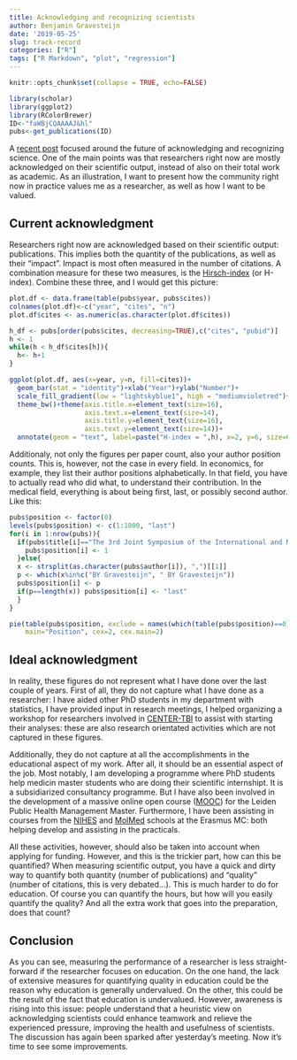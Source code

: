 ```yaml
---
title: Acknowledging and recognizing scientists
author: Benjamin Gravesteijn
date: '2019-05-25'
slug: track-record
categories: ["R"]
tags: ["R Markdown", "plot", "regression"]
---
```


```r
knitr::opts_chunk$set(collapse = TRUE, echo=FALSE)

library(scholar)
library(ggplot2)
library(RColorBrewer)
ID<-"faWBjCQAAAAJ&hl"
pubs<-get_publications(ID)
```


A [recent post](https://bgravesteijn.netlify.com/2019/05/24/evolution-or-revolution/) focused around the future of acknowledging and recognizing science. One of the main points was that researchers right now are mostly acknowledged on their scientific output, instead of also on their total work as academic. As an illustration, I want to present how the community right now in practice values me as a researcher, as well as how I want to be valued.

## Current acknowledgment
Researchers right now are acknowledged based on their scientific output: publications. This implies both the quantity of the publications, as well as their "impact". Impact is most often measured in the number of citations. A combination measure for these two measures, is the [Hirsch-index](https://en.wikipedia.org/wiki/H-index) (or H-index). Combine these three, and I would get this picture:

```r
plot.df <- data.frame(table(pubs$year, pubs$cites))
colnames(plot.df)<-c("year", "cites", "n")
plot.df$cites <- as.numeric(as.character(plot.df$cites))

h_df <- pubs[order(pubs$cites, decreasing=TRUE),c("cites", "pubid")]
h <- 1
while(h < h_df$cites[h]){
  h<- h+1
}

ggplot(plot.df, aes(x=year, y=n, fill=cites))+
  geom_bar(stat = "identity")+xlab("Year")+ylab("Number")+
  scale_fill_gradient(low = "lightskyblue1", high = "mediumvioletred")+
  theme_bw()+theme(axis.title.x=element_text(size=16),
                   axis.text.x=element_text(size=14),
                   axis.title.y=element_text(size=16),
                   axis.text.y=element_text(size=14))+
  annotate(geom = "text", label=paste("H-index = ",h), x=2, y=6, size=6)
```

Additionaly, not only the figures per paper count, also your author position counts. This is, however, not the case in every field. In economics, for example, they list their author positions alphabetically. In that field, you have to actually read who did what, to understand their contribution. In the medical field, everything is about being first, last, or possibly second author. Like this:

```r
pubs$position <- factor(0)
levels(pubs$position) <- c(1:1000, "last")
for(i in 1:nrow(pubs)){
  if(pubs$title[i]=="The 3rd Joint Symposium of the International and National Neurotrauma Societies and AANS/CNS Section on Neurotrauma and Critical Care August 11–16, 2018 Toronto, Canada"){
    pubs$position[i] <- 1
  }else{
  x <- strsplit(as.character(pubs$author[i]), ",")[[1]]
  p <- which(x%in%c("BY Gravesteijn", " BY Gravesteijn"))
  pubs$position[i] <- p
  if(p==length(x)) pubs$position[i] <- "last"
  }
}

pie(table(pubs$position, exclude = names(which(table(pubs$position)==0))), 
    main="Position", cex=2, cex.main=2)
```

## Ideal acknowledgment
In reality, these figures do not represent what I have done over the last couple of years. First of all, they do not capture what I have done as a researcher: I have aided other PhD students in my department with statistics, I have provided input in research meetings, I helped organizing a workshop for researchers involved in [CENTER-TBI](https://www.center-tbi.eu/) to assist with starting their analyses: these are also research orientated activities which are not captured in these figures.

Additionally, they do not capture at all the accomplishments in the educational aspect of my work. After all, it should be an essential aspect of the job. Most notably, I am developing a programme where PhD students help medicin master students who are doing their scientific internshipt. It is a subsidiarized consultancy programme. But I have also been involved in the development of a massive online open course ([MOOC](https://en.wikipedia.org/wiki/Massive_open_online_course)) for the Leiden Public Health Management Master. Furthermore, I have been assisting in courses from the [NIHES](http://www.nihes.com/) and [MolMed](https://www.molmed.nl/) schools at the Erasmus MC: both helping develop and assisting in the practicals. 

All these activities, however, should also be taken into account when applying for funding. However, and this is the trickier part, how can this be quantified? When measuring scientific output, you have a quick and dirty way to quantify both quantity (number of publications) and "quality" (number of citations, this is very debated...). This is much harder to do for education. Of course you can quantify the hours, but how will you easily quantify the quality? And all the extra work that goes into the preparation, does that count? 

## Conclusion
As you can see, measuring the performance of a researcher is less straight-forward if the researcher focuses on education. On the one hand, the lack of extensive measures for quantifying quality in education could be the reason why education is generally undervalued. On the other,  this could be the result of the fact that education is undervalued. However, awareness is rising into this issue: people understand that a heuristic view on acknowledging scientists could enhance teamwork and relieve the experienced pressure, improving the health and usefulness of scientists. The discussion has again been sparked after yesterday's meeting. Now it's time to see some improvements. 
